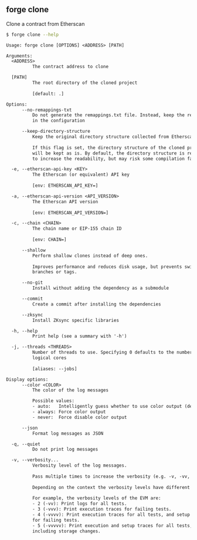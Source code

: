 ## forge clone

Clone a contract from Etherscan

```bash
$ forge clone --help
```

```txt
Usage: forge clone [OPTIONS] <ADDRESS> [PATH]

Arguments:
  <ADDRESS>
          The contract address to clone

  [PATH]
          The root directory of the cloned project
          
          [default: .]

Options:
      --no-remappings-txt
          Do not generate the remappings.txt file. Instead, keep the remappings
          in the configuration

      --keep-directory-structure
          Keep the original directory structure collected from Etherscan.
          
          If this flag is set, the directory structure of the cloned project
          will be kept as is. By default, the directory structure is re-orgnized
          to increase the readability, but may risk some compilation failures.

  -e, --etherscan-api-key <KEY>
          The Etherscan (or equivalent) API key
          
          [env: ETHERSCAN_API_KEY=]

  -a, --etherscan-api-version <API_VERSION>
          The Etherscan API version
          
          [env: ETHERSCAN_API_VERSION=]

  -c, --chain <CHAIN>
          The chain name or EIP-155 chain ID
          
          [env: CHAIN=]

      --shallow
          Perform shallow clones instead of deep ones.
          
          Improves performance and reduces disk usage, but prevents switching
          branches or tags.

      --no-git
          Install without adding the dependency as a submodule

      --commit
          Create a commit after installing the dependencies

      --zksync
          Install ZKsync specific libraries

  -h, --help
          Print help (see a summary with '-h')

  -j, --threads <THREADS>
          Number of threads to use. Specifying 0 defaults to the number of
          logical cores
          
          [aliases: --jobs]

Display options:
      --color <COLOR>
          The color of the log messages

          Possible values:
          - auto:   Intelligently guess whether to use color output (default)
          - always: Force color output
          - never:  Force disable color output

      --json
          Format log messages as JSON

  -q, --quiet
          Do not print log messages

  -v, --verbosity...
          Verbosity level of the log messages.
          
          Pass multiple times to increase the verbosity (e.g. -v, -vv, -vvv).
          
          Depending on the context the verbosity levels have different meanings.
          
          For example, the verbosity levels of the EVM are:
          - 2 (-vv): Print logs for all tests.
          - 3 (-vvv): Print execution traces for failing tests.
          - 4 (-vvvv): Print execution traces for all tests, and setup traces
          for failing tests.
          - 5 (-vvvvv): Print execution and setup traces for all tests,
          including storage changes.
```